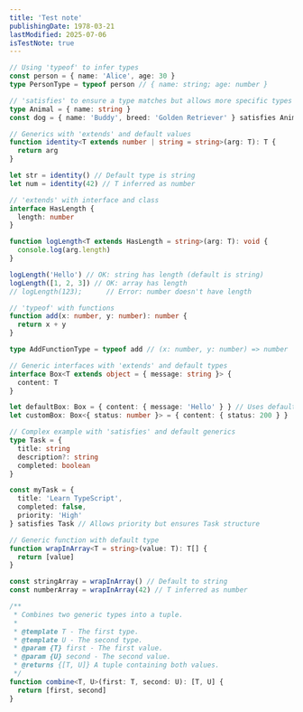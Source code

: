 ```yaml
---
title: 'Test note'
publishingDate: 1978-03-21
lastModified: 2025-07-06
isTestNote: true
---
```


```ts
// Using 'typeof' to infer types
const person = { name: 'Alice', age: 30 }
type PersonType = typeof person // { name: string; age: number }

// 'satisfies' to ensure a type matches but allows more specific types
type Animal = { name: string }
const dog = { name: 'Buddy', breed: 'Golden Retriever' } satisfies Animal

// Generics with 'extends' and default values
function identity<T extends number | string = string>(arg: T): T {
  return arg
}

let str = identity() // Default type is string
let num = identity(42) // T inferred as number

// 'extends' with interface and class
interface HasLength {
  length: number
}

function logLength<T extends HasLength = string>(arg: T): void {
  console.log(arg.length)
}

logLength('Hello') // OK: string has length (default is string)
logLength([1, 2, 3]) // OK: array has length
// logLength(123);      // Error: number doesn't have length

// 'typeof' with functions
function add(x: number, y: number): number {
  return x + y
}

type AddFunctionType = typeof add // (x: number, y: number) => number

// Generic interfaces with 'extends' and default types
interface Box<T extends object = { message: string }> {
  content: T
}

let defaultBox: Box = { content: { message: 'Hello' } } // Uses default type
let customBox: Box<{ status: number }> = { content: { status: 200 } }

// Complex example with 'satisfies' and default generics
type Task = {
  title: string
  description?: string
  completed: boolean
}

const myTask = {
  title: 'Learn TypeScript',
  completed: false,
  priority: 'High'
} satisfies Task // Allows priority but ensures Task structure

// Generic function with default type
function wrapInArray<T = string>(value: T): T[] {
  return [value]
}

const stringArray = wrapInArray() // Default to string
const numberArray = wrapInArray(42) // T inferred as number

/**
 * Combines two generic types into a tuple.
 *
 * @template T - The first type.
 * @template U - The second type.
 * @param {T} first - The first value.
 * @param {U} second - The second value.
 * @returns {[T, U]} A tuple containing both values.
 */
function combine<T, U>(first: T, second: U): [T, U] {
  return [first, second]
}
```
